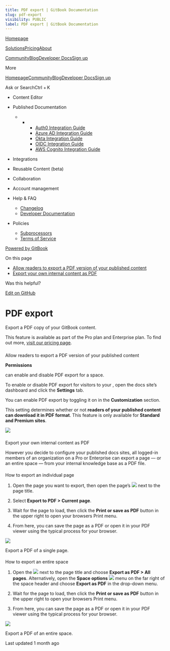 ```yaml
---
title: PDF export | GitBook Documentation
slug: pdf-export
visibility: PUBLIC
label: PDF export | GitBook Documentation
---
```

[Homepage](https://www.gitbook.com/)

[Solutions](https://www.gitbook.com/solutions/public-docs)[Pricing](https://www.gitbook.com/pricing)[About](https://www.gitbook.com/about)

[Community](https://github.com/GitbookIO/community)[Blog](https://www.gitbook.com/blog)[Developer Docs](https://developer.gitbook.com/)[Sign up](https://gitbook.com/join)

More

[Homepage](https://www.gitbook.com/)[Community](https://github.com/GitbookIO/community)[Blog](https://www.gitbook.com/blog)[Developer Docs](https://developer.gitbook.com/)[Sign up](https://gitbook.com/join)

Ask or SearchCtrl + K

*   Content Editor
    
*   Published Documentation
    
    *   *   *   [Auth0 Integration Guide](https://developer.gitbook.com/visitor-authentication/guides/integrations/how-to-use-auth0-integration-for-visitor-authentication)
            *   [Azure AD Integration Guide](https://developer.gitbook.com/visitor-authentication/guides/integrations/how-to-use-azure-ad-integration-for-visitor-authentication)
            *   [Okta Integration Guide](https://developer.gitbook.com/visitor-authentication/guides/integrations/how-to-use-okta-integration-for-visitor-authentication)
            *   [OIDC Integration Guide](https://developer.gitbook.com/visitor-authentication/guides/integrations/how-to-use-the-oidc-integration-for-visitor-authentication)
            *   [AWS Cognito Integration Guide](https://developer.gitbook.com/visitor-authentication/guides/integrations/how-to-use-the-aws-cognito-integration-for-visitor-authentication)
            
        
    
*   Integrations
    
*   Reusable Content (beta)
    
*   Collaboration
    
*   Account management
    
*   Help & FAQ
    
    *   [Changelog](https://changelog.gitbook.com/)
    *   [Developer Documentation](https://developer.gitbook.com/)
*   Policies
    
    *   [Subprocessors](https://policies.gitbook.com/security/subprocessors)
    *   [Terms of Service](https://policies.gitbook.com/terms)

[Powered by GitBook](https://www.gitbook.com/?utm_source=content&utm_medium=trademark&utm_campaign=NkEGS7hzeqa35sMXQZ4X)

On this page

*   [Allow readers to export a PDF version of your published content](#allow-readers-to-export-a-pdf-version-of-your-published-content)
*   [Export your own internal content as PDF](#export-your-own-internal-content-as-pdf)

Was this helpful?

[Edit on GitHub](https://github.com/GitbookIO/public-docs/blob/main/collaboration/share/pdf-export.md)

PDF export
==========

Export a PDF copy of your GitBook content.

This feature is available as part of the Pro plan and Enterprise plan. To find out more, [visit our pricing page](https://www.gitbook.com/pricing).

### 

[](#allow-readers-to-export-a-pdf-version-of-your-published-content)

Allow readers to export a PDF version of your published content

**Permissions**

can enable and disable PDF export for a space.

To enable or disable PDF export for visitors to your , open the docs site’s dashboard and click the **Settings** tab.

You can enable PDF export by toggling it on in the **Customization** section.

This setting determines whether or not **readers of your published content can download it in PDF format**. This feature is only available for **Standard and Premium sites**.

![](https://docs.gitbook.com/~gitbook/image?url=https%3A%2F%2F1050631731-files.gitbook.io%2F%7E%2Ffiles%2Fv0%2Fb%2Fgitbook-x-prod.appspot.com%2Fo%2Fspaces%252FNkEGS7hzeqa35sMXQZ4X%252Fuploads%252Flo4LBXPMsQfJL3OmiV4E%252Fcollaboration-pdf-settings.png%3Falt%3Dmedia%26token%3D5da0d334-5c91-48c4-bcdd-de94a50abf8a&width=768&dpr=4&quality=100&sign=e55416f4&sv=1)

### 

[](#export-your-own-internal-content-as-pdf)

Export your own internal content as PDF

However you decide to configure your published docs sites, all logged-in members of an organization on a Pro or Enterprise can export a page — or an entire space — from your internal knowledge base as a PDF file.

#### 

[](#how-to-export-an-individual-page)

How to export an individual page

1.  Open the page you want to export, then open the page’s ![](https://docs.gitbook.com/~gitbook/image?url=https%3A%2F%2F1050631731-files.gitbook.io%2F%7E%2Ffiles%2Fv0%2Fb%2Fgitbook-x-prod.appspot.com%2Fo%2Fspaces%252FNkEGS7hzeqa35sMXQZ4X%252Fuploads%252FIfd7ka3cralqGUz0Z41B%252FFrame%25201.png%3Falt%3Dmedia%26token%3D2cddf304-8c59-4623-b7c2-78b494275308&width=13&dpr=4&quality=100&sign=4304ab0c&sv=1) next to the page title.
    
2.  Select **Export to PDF > Current page**.
    
3.  Wait for the page to load, then click the **Print or save as PDF** button in the upper right to open your browsers Print menu.
    
4.  From here, you can save the page as a PDF or open it in your PDF viewer using the typical process for your browser.
    

![](https://docs.gitbook.com/~gitbook/image?url=https%3A%2F%2F1050631731-files.gitbook.io%2F%7E%2Ffiles%2Fv0%2Fb%2Fgitbook-x-prod.appspot.com%2Fo%2Fspaces%252FNkEGS7hzeqa35sMXQZ4X%252Fuploads%252Fn2NTQl9KXiFXASqQJx91%252Fcollaboration-pdf-export-page.png%3Falt%3Dmedia%26token%3D14aea01f-40f6-4078-bfb7-2ae20260c72b&width=768&dpr=4&quality=100&sign=480bc633&sv=1)

Export a PDF of a single page.

#### 

[](#how-to-export-an-entire-space)

How to export an entire space

1.  Open the ![](https://docs.gitbook.com/~gitbook/image?url=https%3A%2F%2F1050631731-files.gitbook.io%2F%7E%2Ffiles%2Fv0%2Fb%2Fgitbook-x-prod.appspot.com%2Fo%2Fspaces%252FNkEGS7hzeqa35sMXQZ4X%252Fuploads%252FIfd7ka3cralqGUz0Z41B%252FFrame%25201.png%3Falt%3Dmedia%26token%3D2cddf304-8c59-4623-b7c2-78b494275308&width=13&dpr=4&quality=100&sign=4304ab0c&sv=1) next to the page title and choose **Export as PDF > All pages**. Alternatively, open the **Space options** ![](https://docs.gitbook.com/~gitbook/image?url=https%3A%2F%2F1050631731-files.gitbook.io%2F%7E%2Ffiles%2Fv0%2Fb%2Fgitbook-x-prod.appspot.com%2Fo%2Fspaces%252FNkEGS7hzeqa35sMXQZ4X%252Fuploads%252FIfd7ka3cralqGUz0Z41B%252FFrame%25201.png%3Falt%3Dmedia%26token%3D2cddf304-8c59-4623-b7c2-78b494275308&width=13&dpr=4&quality=100&sign=4304ab0c&sv=1) menu on the far right of the space header and choose **Export as PDF** in the drop-down menu.
    
2.  Wait for the page to load, then click the **Print or save as PDF** button in the upper right to open your browsers Print menu.
    
3.  From here, you can save the page as a PDF or open it in your PDF viewer using the typical process for your browser.
    

![](https://docs.gitbook.com/~gitbook/image?url=https%3A%2F%2F1050631731-files.gitbook.io%2F%7E%2Ffiles%2Fv0%2Fb%2Fgitbook-x-prod.appspot.com%2Fo%2Fspaces%252FNkEGS7hzeqa35sMXQZ4X%252Fuploads%252F2U53VeltbffEDtLnmSgM%252Fcollaboration-pdf-export-space.png%3Falt%3Dmedia%26token%3Dadf9f675-5f65-4d88-8cba-a60c71cfb878&width=768&dpr=4&quality=100&sign=5d7f39a0&sv=1)

Export a PDF of an entire space.

Last updated 1 month ago
